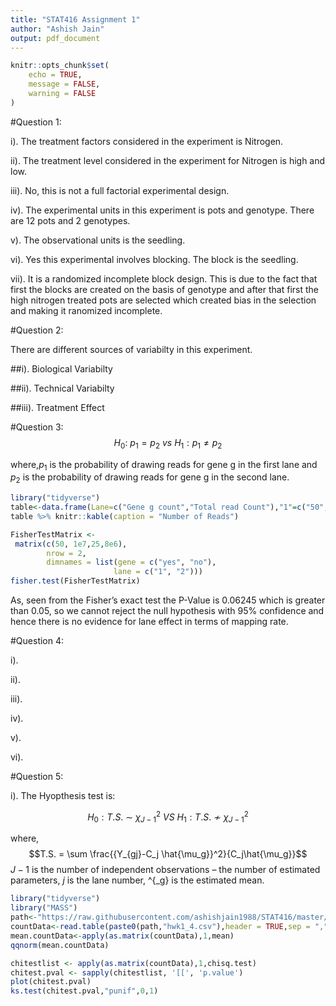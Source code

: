 ```yaml
---
title: "STAT416 Assignment 1"
author: "Ashish Jain"
output: pdf_document
---
```


```r
knitr::opts_chunk$set(
    echo = TRUE,
    message = FALSE,
    warning = FALSE
)
```

#Question 1:

i). The treatment factors considered in the experiment is Nitrogen.

ii). The treatment level considered in the experiment for Nitrogen is high and low.

iii). No, this is not a full factorial experimental design.

iv). The experimental units in this experiment is pots and genotype. There are 12 pots and 2 genotypes.

v). The observational units is the seedling.

vi). Yes this experimental involves blocking. The block is the seedling.

vii). It is a randomized incomplete block design. This is due to the fact that first the blocks are created on the basis of genotype and after that first the high nitrogen treated pots are selected which created bias in the selection and making it ranomized incomplete.

#Question 2:

There are different sources of variabilty in this experiment.

##i). Biological Variabilty

##ii). Technical Variabilty

##iii). Treatment Effect


#Question 3:
$$H_0: \ p_1 = p_2 \ vs \ H_1:p_1 \neq p_2$$

where,$p_1$ is the probability of drawing reads for gene g in the first lane and $p_2$ is the probability of drawing reads for gene g in the second lane.
```r
library("tidyverse")
table<-data.frame(Lane=c("Gene g count","Total read Count"),"1"=c("50","10M"),"2"=c("25","8M"))
table %>% knitr::kable(caption = "Number of Reads")

FisherTestMatrix <-
 matrix(c(50, 1e7,25,8e6),
        nrow = 2,
        dimnames = list(gene = c("yes", "no"),
                       lane = c("1", "2")))
fisher.test(FisherTestMatrix)
```

As, seen from the Fisher's exact test the P-Value is 0.06245 which is greater than 0.05, so we cannot reject the null hypothesis with 95% confidence and hence there is no evidence for lane effect in terms of mapping rate.

#Question 4:

i). 

ii).

iii).

iv).

v).

vi).



#Question 5:

i).
The Hyopthesis test is:

$$H_0: T.S. \ \sim \ \chi^2_{J-1} \ VS \ H_1: T.S. \ \nsim \ \chi^2_{J-1}$$

where, 
$$T.S. = \sum \frac{{Y_{gj}-C_j \hat{\mu_g}}^2}{C_j\hat{\mu_g}}$$
$J-1$ is the number of independent observations – the number of estimated parameters, $j$ is the lane number, \^{\mu_g} is the estimated mean.


```r
library("tidyverse")
library("MASS")
path<-"https://raw.githubusercontent.com/ashishjain1988/STAT416/master/HW1/"
countData<-read.table(paste0(path,"hwk1_4.csv"),header = TRUE,sep = ",")
mean.countData<-apply(as.matrix(countData),1,mean)
qqnorm(mean.countData)

chitestlist <- apply(as.matrix(countData),1,chisq.test)
chitest.pval <- sapply(chitestlist, '[[', 'p.value')
plot(chitest.pval)
ks.test(chitest.pval,"punif",0,1)
```


